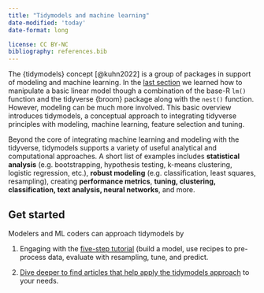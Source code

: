 ```yaml
---
title: "Tidymodels and machine learning"
date-modified: 'today'
date-format: long

license: CC BY-NC
bibliography: references.bib
---
```


The {tidymodels} concept [@kuhn2022] is a group of packages in support of modeling and machine learning. In the [last section](regression.html) we learned how to manipulate a basic linear model though a combination of the base-R `lm()` function and the tidyverse {broom} package along with the `nest()` function. However, modeling can be much more involved. This basic overview introduces tidymodels, a conceptual approach to integrating tidyverse principles with modeling, machine learning, feature selection and tuning.

Beyond the core of integrating machine learning and modeling with the tidyverse, tidymodels supports a variety of useful analytical and computational approaches. A short list of examples includes **statistical analysis** (e.g. bootstrapping, hypothesis testing, k-means clustering, logistic regression, etc.), **robust modeling** (e.g. classification, least squares, resampling), creating **performance metrics**, **tuning, clustering, classification, text analysis, neural networks**, and more.

## Get started

Modelers and ML coders can approach tidymodels by

1.  Engaging with the [five-step tutorial](https://www.tidymodels.org/start/) (build a model, use recipes to pre-process data, evaluate with resampling, tune, and predict.

2.  [Dive deeper to find articles that help apply the tidymodels approach](https://www.tidymodels.org/learn/) to your needs.
